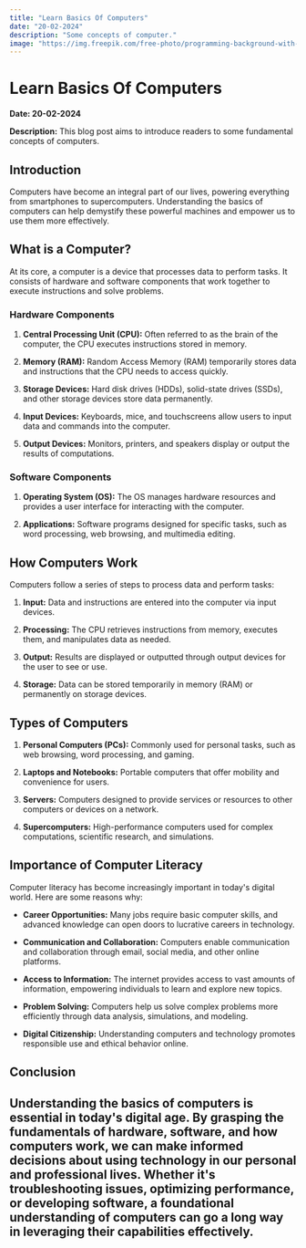 ```yaml
---
title: "Learn Basics Of Computers"
date: "20-02-2024"
description: "Some concepts of computer."
image: "https://img.freepik.com/free-photo/programming-background-with-person-working-with-codes-computer_23-2150010136.jpg?t=st=1709355474~exp=1709359074~hmac=4638d4b4beb2a99b3368ecfb48fb71d87d3665ce80d8b977ca943cc10150397d&w=1480"
---
```



# Learn Basics Of Computers

**Date: 20-02-2024**

**Description:** This blog post aims to introduce readers to some fundamental concepts of computers.

## Introduction

Computers have become an integral part of our lives, powering everything from smartphones to supercomputers. Understanding the basics of computers can help demystify these powerful machines and empower us to use them more effectively.

## What is a Computer?

At its core, a computer is a device that processes data to perform tasks. It consists of hardware and software components that work together to execute instructions and solve problems.

### Hardware Components

1. **Central Processing Unit (CPU):** Often referred to as the brain of the computer, the CPU executes instructions stored in memory.
  
2. **Memory (RAM):** Random Access Memory (RAM) temporarily stores data and instructions that the CPU needs to access quickly.

3. **Storage Devices:** Hard disk drives (HDDs), solid-state drives (SSDs), and other storage devices store data permanently.

4. **Input Devices:** Keyboards, mice, and touchscreens allow users to input data and commands into the computer.

5. **Output Devices:** Monitors, printers, and speakers display or output the results of computations.

### Software Components

1. **Operating System (OS):** The OS manages hardware resources and provides a user interface for interacting with the computer.

2. **Applications:** Software programs designed for specific tasks, such as word processing, web browsing, and multimedia editing.

## How Computers Work

Computers follow a series of steps to process data and perform tasks:

1. **Input:** Data and instructions are entered into the computer via input devices.
  
2. **Processing:** The CPU retrieves instructions from memory, executes them, and manipulates data as needed.
  
3. **Output:** Results are displayed or outputted through output devices for the user to see or use.
  
4. **Storage:** Data can be stored temporarily in memory (RAM) or permanently on storage devices.

## Types of Computers

1. **Personal Computers (PCs):** Commonly used for personal tasks, such as web browsing, word processing, and gaming.

2. **Laptops and Notebooks:** Portable computers that offer mobility and convenience for users.

3. **Servers:** Computers designed to provide services or resources to other computers or devices on a network.

4. **Supercomputers:** High-performance computers used for complex computations, scientific research, and simulations.

## Importance of Computer Literacy

Computer literacy has become increasingly important in today's digital world. Here are some reasons why:

- **Career Opportunities:** Many jobs require basic computer skills, and advanced knowledge can open doors to lucrative careers in technology.
  
- **Communication and Collaboration:** Computers enable communication and collaboration through email, social media, and other online platforms.
  
- **Access to Information:** The internet provides access to vast amounts of information, empowering individuals to learn and explore new topics.
  
- **Problem Solving:** Computers help us solve complex problems more efficiently through data analysis, simulations, and modeling.
  
- **Digital Citizenship:** Understanding computers and technology promotes responsible use and ethical behavior online.

## Conclusion

Understanding the basics of computers is essential in today's digital age. By grasping the fundamentals of hardware, software, and how computers work, we can make informed decisions about using technology in our personal and professional lives. Whether it's troubleshooting issues, optimizing performance, or developing software, a foundational understanding of computers can go a long way in leveraging their capabilities effectively.
---